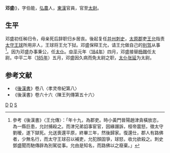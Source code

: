 '''邓盛'''({{bd|？||？|catIdx=X}})，字伯能，[[弘農郡|弘農]]人，[[東漢|東漢]]官員，官至[[太尉|太尉]]。

==生平==
邓盛初任秭归令，母亲死后辞职归乡居丧。後起复任[[并州|并州]][[刺史|刺史]]，[[太原郡|太原郡]]吏[[王允|王允]]指责[[太守|太守]][[王球_(東漢)|王球]]所用非人，王球将王允下狱。邓盛保释王允，请王允做自己的[[别驾|别驾]]从事<ref>參考《後漢書》〈王允傳〉：「年十九，為郡吏。時小黃門晉陽趙津貪橫放恣，為一縣巨患，允討捕殺之。而津兄弟諂事宦官，因緣譖訴，桓帝震怒，徵太守劉暧，遂下獄死。允送喪還平原，終畢三年，然後歸家。復還仕，郡人有路佛者，少無名行，而太守王球召以補吏，允犯顏固爭，球怒，收允欲殺之。刺史鄧盛聞而馳傳辟為別駕從事。允由是知名，而路佛以之廢棄。」</ref>。因为邓盛办事秉公，任[[太仆|太仆]]。[[中平|中平]]元年（[[184年|184年]]）四月，邓盛接替[[杨赐|杨赐]]任太尉。中平二年（[[185年|185年]]）五月，邓盛因久病而免太尉之职，[[太仆|太仆]][[张延_(汉朝)|张延]]为太尉。

==参考文献==
*《[[後漢書|後漢書]]》卷八〈孝灵帝紀第八〉
* 《後漢書》卷六十六〈陳王列傳第五十六〉
{{start box}}
{{s-gov}}
{{s-before|[[楊賜|楊賜]]}}
{{s-title|[[東漢|東漢]][[太尉|太尉]]|184年-185年}}
{{s-after|[[張延|張延]]}}
{{東漢大司马太尉}}
[[分类:东汉太尉|D]]
[[分类:弘農人|D]]
[[分类:邓姓|S]]